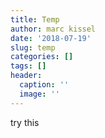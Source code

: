 ```yaml
---
title: Temp
author: marc kissel
date: '2018-07-19'
slug: temp
categories: []
tags: []
header:
  caption: ''
  image: ''
---
```


try this
